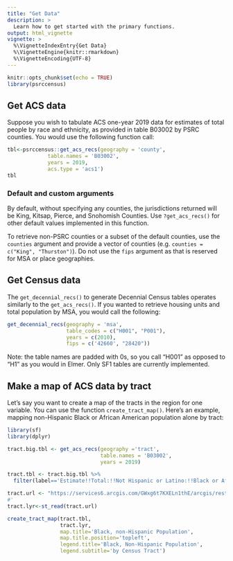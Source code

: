 ```yaml
---
title: "Get Data"
description: >
  Learn how to get started with the primary functions.
output: html_vignette
vignette: >
  %\VignetteIndexEntry{Get Data}
  %\VignetteEngine{knitr::rmarkdown}
  %\VignetteEncoding{UTF-8}
---
```


```r
knitr::opts_chunk$set(echo = TRUE)
library(psrccensus)
```

## Get ACS data

Suppose you wish to tabulate ACS one-year 2019 data for estimates of total people by race and ethnicity, as provided in table B03002 by PSRC counties. You would use the following function call:

```r
tbl<-psrccensus::get_acs_recs(geography = 'county',
             table.names = 'B03002',
             years = 2019,
             acs.type = 'acs1')
tbl
```

### Default and custom arguments

By default, without specifying any counties, the jurisdictions returned will be King, Kitsap, Pierce, and Snohomish Counties. Use `?get_acs_recs()` for other default values implemented in this function.

To retrieve non-PSRC counties or a subset of the default counties, use the `counties` argument and provide a vector of counties (e.g. `counties = c("King", "Thurston")`). Do not use the `fips` argument as that is reserved for MSA or place geographies.

## Get Census data

The `get_decennial_recs()` to generate Decennial Census tables operates similarly to the `get_acs_recs()`. If you wanted to retrieve housing units and total population by MSA, you would call the following:

```r
get_decennial_recs(geography = 'msa',
                   table_codes = c("H001", "P001"),
                   years = c(2010),
                   fips = c('42660', "28420"))

```

Note: the table names are padded with 0s, so you call "H001" as opposed to "H1" as you would in Elmer. Only SF1 tables are currently implemented.

## Make a map of ACS data by tract

Let's say you want to create a map of the tracts in the region for one variable. You can use the function `create_tract_map()`. Here's an example, mapping non-Hispanic Black or African American population alone by tract:

```r
library(sf)
library(dplyr)

tract.big.tbl <- get_acs_recs(geography ='tract', 
                              table.names = 'B03002',
                              years = 2019)

tract.tbl <- tract.big.tbl %>% 
  filter(label=='Estimate!!Total:!!Not Hispanic or Latino:!!Black or African American alone')

tract.url <- "https://services6.arcgis.com/GWxg6t7KXELn1thE/arcgis/rest/services/tract2010_nowater/FeatureServer/0/query?where=0=0&outFields=*&f=pgeojson"
#'
tract.lyr<-st_read(tract.url)

create_tract_map(tract.tbl, 
                 tract.lyr, 
                 map.title='Black, non-Hispanic Population',
                 map.title.position='topleft', 
                 legend.title='Black, Non-Hispanic Population',
                 legend.subtitle='by Census Tract')

```
